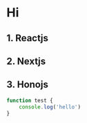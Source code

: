 
# Hi

## 1. Reactjs

## 2. Nextjs

## 3. Honojs

```js
function test {
    console.log('hello')
}
```